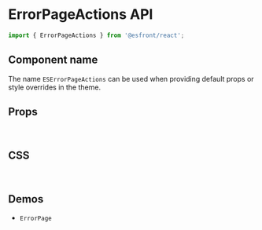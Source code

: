 
<Meta title="Components API/ErrorPageActions" />

# ErrorPageActions API

```js
import { ErrorPageActions } from '@esfront/react';
```

## Component name

The name `ESErrorPageActions` can be used when providing default props or style overrides in the theme.

## Props

<TableInterface name="ErrorPageActionsProps" variant="props" />

<br />

## CSS

<TableInterface name="ErrorPageActionsClasses" variant="css" />

<br />

## Demos

<ul>
  <li>
    <LinkTo kind="components-ErrorPage" story="demo">
      <code>ErrorPage</code>
    </LinkTo>
  </li>
</ul>
